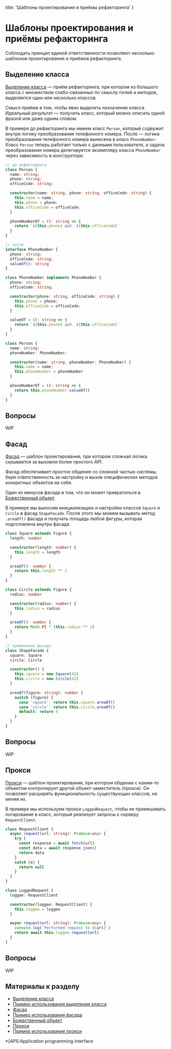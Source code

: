 
  title: 'Шаблоны проектирования и приёмы рефакторинга'
}


# Шаблоны проектирования и приёмы рефакторинга

Соблюдать принцип единой ответственности позволяют несколько шаблонов проектирования и приёмов рефакторинга.

## Выделение класса
[Выделение класса](https://refactoring.guru/ru/extract-class) — приём рефакторинга, при котором из большого класса с множеством слабо-связанных по смыслу полей и методов, выделяется один или несколько классов.

Смысл приёма в том, чтобы явно выделить назначение класса. Идеальный результат — получить класс, который можно описать одной фразой или даже одним словом.

В примере до рефакторинга мы имеем класс `Person`, который содержит внутри логику преобразования телефонного номера. После — логика преобразования телефонного номера вынесена в класс `PhoneNumber`. Класс `Person` теперь работает только с данными пользователя, а задача преобразования номера делегируется экземпляру класса `PhoneNumber` через зависимость в конструкторе.

```ts
// до рефакторинга
class Person {
  name: string;
  phone: string;
  officeCode: string;

  constructor(name: string, phone: string, officeCode: string) {
    this.name = name;
    this.phone = phone;
    this.officeCode = officeCode;
  }

  phoneNumberOf = (): string => {
    return `${this.phone} доб. ${this.officeCode}`
  }
}

// после
interface PhoneNumber {
  phone: string;
  officeCode: string;
  valueOf(): string
}

class PhoneNumber implements PhoneNumber {
  phone: string;
  officeCode: string;

  constructor(phone: string, officeCode: string) {
    this.phone = phone;
    this.officeCode = officeCode;
  }

  valueOf = (): string => {
    return `${this.phone} доб. ${this.officeCode}`
  }
}

class Person {
  name: string;
  phoneNumber: PhoneNumber;

  constructor(name: string, phoneNumber: PhoneNumber) {
    this.name = name;
    this.phoneNumber = phoneNumber
  }

  phoneNumberOf = (): string => {
    return this.phoneNumber.valueOf()
  }
}
```

## Вопросы
WIP

## Фасад
[Фасад](https://refactoring.guru/ru/design-patterns/facade) — шаблон проектирования, при котором сложная логика скрывается за вызовом более простого API.

Фасад обеспечивает простое общение со сложной частью системы, беря ответственность за настройку и вызов специфических методов конкретных объектов на себя.

Один из минусов фасада в том, что он может превратиться в [Божественный объект](https://ru.wikipedia.org/wiki/Божественный_объект).

В примере мы выносим инициализацию и настройки классов `Square` и `Circle` в фасад `ShapeFacade`. После этого мы можем вызывать метод `.areaOf()` фасада и получать площадь любой фигуры, которая подготовлена внутри фасада.

```ts
class Square extends Figure {
  length: number

  constructor(length: number) {
    this.length = length
  }

  areaOf(): number {
    return this.length ** 2
  }
}

class Circle extends Figure {
  radius: number

  constructor(radius: number) {
    this.radius = radius
  }

  areaOf(): number {
    return Math.PI * (this.radius ** 2)
  }
}

// применение фасада
class ShapeFacade {
  square: Square
  circle: Circle

  constructor() {
    this.square = new Square(42)
    this.circle = new Circle(42)
  }

  areaOf(figure: string): number {
    switch (figure) {
      case 'square': return this.square.areaOf()
      case 'circle': return this.circle.areaOf()
      default: return 0
    }
  }
}
```

## Вопросы
WIP

## Прокси
[Прокси](https://refactoring.guru/ru/design-patterns/proxy) — шаблон проектирования, при котором общение с каким-то объектом контролирует другой объект-заместитель (прокси). Он позволяет расширять функциональность существующих классов, не меняя их.

В примере мы используем прокси `LoggedRequest`, чтобы не примешивать логирование в класс, который реализует запросы к серверу `RequestClient`.

```ts
class RequestClient {
  async request(url: string): Promise<any> {
    try {
      const response = await fetch(url)
      const data = await response.json()
      return data
    }
    catch (e) {
      return null
    }
  }
}

class LoggedRequest {
  loggee: RequestClient

  constructor(loggee: RequestClient) {
    this.loggee = loggee
  }

  async request(url: string): Promise<any> {
    console.log(`Performed request to ${url}`)
    return await this.loggee.request(url)
  }
}
```

## Вопросы
WIP

## Материалы к разделу
- [Выделение класса](https://ru.wikipedia.org/wiki/Выделение_частного_класса_данных)
- [Пример использования выделения класса](https://refactoring.guru/ru/extract-class)
- [Фасад](https://github.com/kamranahmedse/design-patterns-for-humans/blob/master/README.md#-facade)
- [Пример использования фасада](https://refactoring.guru/ru/design-patterns/facade)
- [Божественный объект](https://ru.wikipedia.org/wiki/Божественный_объект )
- [Прокси](https://github.com/kamranahmedse/design-patterns-for-humans/blob/master/README.md#-proxy)
- [Пример использования прокси](https://refactoring.guru/ru/design-patterns/proxy)

*[API]:Application programming interface
